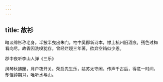 ```yaml
---
---
---
```

title: 故衫
---



暗淡绯衫称老身，半披半曳出朱门。袖中吴郡新诗本，襟上杭州旧酒痕。残色过梅看向尽，故香因洗嗅犹存。曾经烂熳三年著，欲弃空箱似少恩。

郡中夜听李山人弹《三乐》

风琴秋拂匣，月户夜开关。荣启先生乐，姑苏太守闲。传声千古后，得意一时间。却怪钟期耳，唯听水与山。